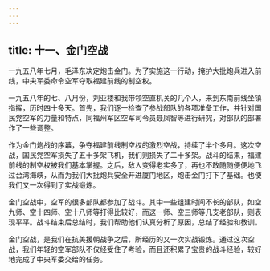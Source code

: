```yaml
---
---
---
```

title: 十一、金门空战
---



一九五八年七月，毛泽东决定炮击金门。为了实施这一行动，掩护大批炮兵进入前线，中央军委命令空军夺取福建前线的制空权。

一九五八年的七、八月份，刘亚楼和我带领空直机关的几个人，来到东南前线坐镇指挥，历时四十多天。首先，我们逐一检查了参战部队的各项准备工作，并针对国民党空军的力量和特点，同福州军区空军司令员聂凤智等进行研究，对部队的部署作了一些调整。

作为金门炮战的序幕，争夺福建前线制空权的激烈空战，持续了半个多月。这次空战，国民党空军损失了五十多架飞机，我们则损失了二十多架。战斗的结果，福建前线的制空权被我们基本掌握。之后，敌人变得老实多了，再也不敢随随便便地飞过台湾海峡，从而为我们大批炮兵安全开进厦门地区，炮击金门打下了基础。也使我们又一次得到了实战锻炼。

金门空战中，空军的很多部队都参加了战斗。其中一些组建时间不长的部队，如空九师、空十四师、空十八师等打得比较好，而这一师、空三师等几支老部队，则表现平平。战斗结束后总结时，我们帮助他们认真分析了原因，总结了经验和教训。

金门空战，是我们在抗美援朝战争之后，所经历的又一次实战锻炼。通过这次空战，我们年轻的空军部队不仅经受住了考验，而且还积累了宝贵的战斗经验，较好地完成了中央军委交给的任务。